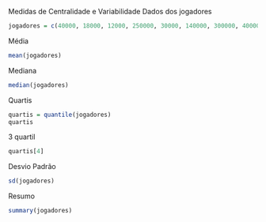 Medidas de Centralidade e Variabilidade
Dados dos jogadores
```{r}
jogadores = c(40000, 18000, 12000, 250000, 30000, 140000, 300000, 40000, 800000)
```
Média
```{r}
mean(jogadores)
```
Mediana
```{r}
median(jogadores)
```
Quartis
```{r}
quartis = quantile(jogadores)
quartis
```
3 quartil
```{r}
quartis[4]
```
Desvio Padrão
```{r}
sd(jogadores)
```
Resumo
```{r}
summary(jogadores)
```






